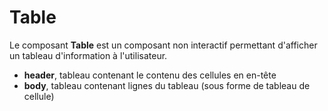 # Table

Le composant **Table** est un composant non interactif permettant d'afficher un tableau d'information à l'utilisateur.

- **header**, tableau contenant le contenu des cellules en en-tête
- **body**, tableau contenant lignes du tableau (sous forme de tableau de cellule)


<FormExample source={source} />

